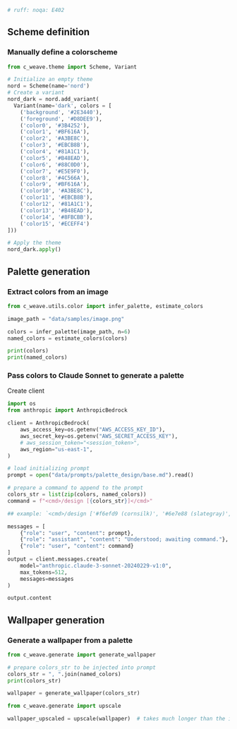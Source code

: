 ```py
# ruff: noqa: E402
```

## Scheme definition

### Manually define a colorscheme
```python
from c_weave.theme import Scheme, Variant

# Initialize an empty theme
nord = Scheme(name='nord')
# Create a variant
nord_dark = nord.add_variant(
  Variant(name='dark', colors = [
    ('background', '#2E3440'),
    ('foreground', '#D8DEE9'),
    ('color0', '#3B4252'),
    ('color1', '#BF616A'),
    ('color2', '#A3BE8C'),
    ('color3', '#EBCB8B'),
    ('color4', '#81A1C1'),
    ('color5', '#B48EAD'),
    ('color6', '#88C0D0'),
    ('color7', '#E5E9F0'),
    ('color8', '#4C566A'),
    ('color9', '#BF616A'),
    ('color10', '#A3BE8C'),
    ('color11', '#EBCB8B'),
    ('color12', '#81A1C1'),
    ('color13', '#B48EAD'),
    ('color14', '#8FBCBB'),
    ('color15', '#ECEFF4')
]))

# Apply the theme
nord_dark.apply()
```


## Palette generation

### Extract colors from an image
```python
from c_weave.utils.color import infer_palette, estimate_colors

image_path = "data/samples/image.png"

colors = infer_palette(image_path, n=6)
named_colors = estimate_colors(colors)

print(colors)
print(named_colors)
```

### Pass colors to Claude Sonnet to generate a palette

Create client
```python
import os
from anthropic import AnthropicBedrock

client = AnthropicBedrock(
    aws_access_key=os.getenv("AWS_ACCESS_KEY_ID"),
    aws_secret_key=os.getenv("AWS_SECRET_ACCESS_KEY"),
    # aws_session_token="<session_token>",
    aws_region="us-east-1",
)
```

```py
# load initializing prompt
prompt = open("data/prompts/palette_design/base.md").read()

# prepare a command to append to the prompt
colors_str = list(zip(colors, named_colors))
command = f"<cmd>/design [{colors_str}]</cmd>"

## example: `<cmd>/design ['#f6efd9 (cornsilk)', '#6e7e88 (slategray)', '#2d506f (darkslateblue)', '#c9cdbe (lightgray)', '#efe0c0 (wheat)', '#a4aaa4 (darkgray)']</cmd>`

messages = [
    {"role": "user", "content": prompt},
    {"role": "assistant", "content": "Understood; awaiting command."},
    {"role": "user", "content": command}
]
output = client.messages.create(
    model="anthropic.claude-3-sonnet-20240229-v1:0",
    max_tokens=512,
    messages=messages
)

output.content
```


## Wallpaper generation

### Generate a wallpaper from a palette
```python
from c_weave.generate import generate_wallpaper

# prepare colors_str to be injected into prompt
colors_str = ", ".join(named_colors)
print(colors_str)

wallpaper = generate_wallpaper(colors_str)
```

```py
from c_weave.generate import upscale

wallpaper_upscaled = upscale(wallpaper)  # takes much longer than the initial generation
```

